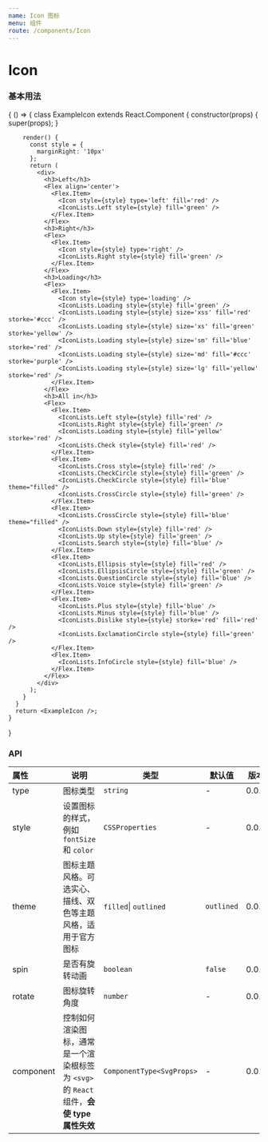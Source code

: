 ```yaml
---
name: Icon 图标
menu: 组件
route: /components/Icon
---
```



# Icon

### 基本用法

<Playground>
  {
    () => {
      class ExampleIcon extends React.Component {
        constructor(props) {
          super(props);
        }

        render() {
          const style = {
            marginRight: '10px'
          };
          return (
            <div>
              <h3>Left</h3>
              <Flex align='center'>
                <Flex.Item>
                  <Icon style={style} type='left' fill='red' />
                  <IconLists.Left style={style} fill='green' />
                </Flex.Item>
              </Flex>
              <h3>Right</h3>
              <Flex>
                <Flex.Item>
                  <Icon style={style} type='right' />
                  <IconLists.Right style={style} fill='green' />
                </Flex.Item>
              </Flex>
              <h3>Loading</h3>
              <Flex>
                <Flex.Item>
                  <Icon style={style} type='loading' />
                  <IconLists.Loading style={style} fill='green' />
                  <IconLists.Loading style={style} size='xss' fill='red' storke='#ccc' />
                  <IconLists.Loading style={style} size='xs' fill='green' storke='yellow' />
                  <IconLists.Loading style={style} size='sm' fill='blue' storke='red' />
                  <IconLists.Loading style={style} size='md' fill='#ccc' storke='purple' />
                  <IconLists.Loading style={style} size='lg' fill='yellow' storke='red' />
                </Flex.Item>
              </Flex>
              <h3>All in</h3>
              <Flex>
                <Flex.Item>
                  <IconLists.Left style={style} fill='red' />
                  <IconLists.Right style={style} fill='green' />
                  <IconLists.Loading style={style} fill='yellow' storke='red' />
                  <IconLists.Check style={style} fill='red' />
                </Flex.Item>
                <Flex.Item>
                  <IconLists.Cross style={style} fill='red' />
                  <IconLists.CheckCircle style={style} fill='green' />
                  <IconLists.CheckCircle style={style} fill='blue' theme="filled" />
                  <IconLists.CrossCircle style={style} fill='green' />
                </Flex.Item>
                <Flex.Item>
                  <IconLists.CrossCircle style={style} fill='blue' theme="filled" />
                  <IconLists.Down style={style} fill='red' />
                  <IconLists.Up style={style} fill='green' />
                  <IconLists.Search style={style} fill='blue' />
                </Flex.Item>
                <Flex.Item>
                  <IconLists.Ellipsis style={style} fill='red' />
                  <IconLists.EllipsisCircle style={style} fill='green' />
                  <IconLists.QuestionCircle style={style} fill='blue' />
                  <IconLists.Voice style={style} fill='green' />
                </Flex.Item>
                <Flex.Item>
                  <IconLists.Plus style={style} fill='blue' />
                  <IconLists.Minus style={style} fill='blue' />
                  <IconLists.Dislike style={style} storke='red' fill='red' />
                  <IconLists.ExclamationCircle style={style} fill='green' />
                </Flex.Item>
                <Flex.Item>
                  <IconLists.InfoCircle style={style} fill='blue' />
                </Flex.Item>
              </Flex>
            </div>
          );
        }
      }
      return <ExampleIcon />;
    }
  }
</Playground>

### API

| 属性      | 说明                                                         | 类型                      | 默认值     | 版本  |
| :-------- | ------------------------------------------------------------ | ------------------------- | ---------- | ----- |
| type      | 图标类型                                                      | `string`                  | -          | 0.0.1 |
| style     | 设置图标的样式，例如 `fontSize` 和 `color`                   | `CSSProperties`           | -          | 0.0.1 |
| theme     | 图标主题风格。可选实心、描线、双色等主题风格，适用于官方图标 | `filled`\| `outlined`      | `outlined` | 0.0.1 |
| spin      | 是否有旋转动画                                               | `boolean`                 | `false`    | 0.0.1 |
| rotate    | 图标旋转角度                                                 | `number`                  | -          | 0.0.1 |
| component | 控制如何渲染图标，通常是一个渲染根标签为 `<svg>` 的 `React` 组件，**会使 type 属性失效** | `ComponentType<SvgProps>` | -          | 0.0.1 |



<Props of={Icon} />